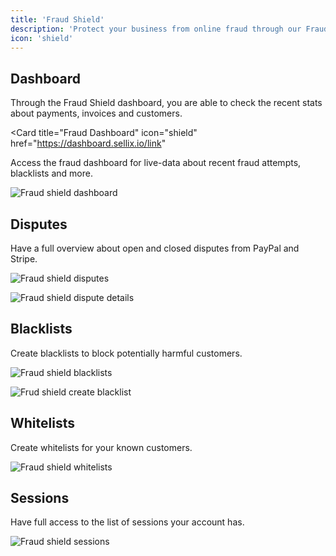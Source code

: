 ```yaml
---
title: 'Fraud Shield'
description: 'Protect your business from online fraud through our Fraud Shield and other suggestions for Stripe and PayPal'
icon: 'shield'
---
```


## Dashboard

Through the Fraud Shield dashboard, you are able to check the recent stats about payments, invoices and customers.

<Card
  title="Fraud Dashboard"
  icon="shield"
  href="https://dashboard.sellix.io/link"
>
  Access the fraud dashboard for live-data about recent fraud attempts, blacklists and more.
</Card>

<img
  className="block"
  src="https://cdn.sellix.io/static/documentation/images/fraud-shield/dashboard.png"
  alt="Fraud shield dashboard"
/>

## Disputes

Have a full overview about open and closed disputes from PayPal and Stripe.

<img
  className="block"
  src="https://cdn.sellix.io/static/documentation/images/fraud-shield/disputes.png"
  alt="Fraud shield disputes"
/>

<img
  className="block"
  src="https://cdn.sellix.io/static/documentation/images/fraud-shield/dispute.png"
  alt="Fraud shield dispute details"
/>

## Blacklists

Create blacklists to block potentially harmful customers.

<img
  className="block"
  src="https://cdn.sellix.io/static/documentation/images/fraud-shield/blacklists.png"
  alt="Fraud shield blacklists"
/>

<img
  className="block"
  src="https://cdn.sellix.io/static/documentation/images/fraud-shield/create-blacklist.png"
  alt="Frud shield create blacklist"
/>

## Whitelists

Create whitelists for your known customers.

<img
  className="block"
  src="https://cdn.sellix.io/static/documentation/images/fraud-shield/whitelists.png"
  alt="Fraud shield whitelists"
/>

## Sessions

Have full access to the list of sessions your account has.

<img
  className="block"
  src="https://cdn.sellix.io/static/documentation/images/fraud-shield/sessions.png"
  alt="Fraud shield sessions"
/>